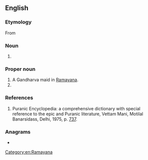 ==English==
{{wikipedia}}

===Etymology===
From {{uder|en|sa|श्रीमत्||beautiful, charming, lovely, pleasant, splendid, glorious}}

===Noun===
{{en-noun|?}}

# {{n-g|A [[courtesy title]] for a [[woman]] in parts of southern [[India]]; [[Mrs]]}}

===Proper noun===
{{en-proper noun}}

# A Gandharva maid in [[Ramayana]].
# {{given name|en|female|from=Sanskrit}}

===References===
# Puranic Encyclopedia: a comprehensive dictionary with special reference to the epic and Puranic literature, Vettam Mani, Motilal Banarsidass, Delhi, 1975, p. [https://archive.org/stream/puranicencyclopa00maniuoft#page/737/mode/2up 737].

===Anagrams===
* {{anagrams|en|a=aiimrst|imartis|simitar}}

[[Category:en:Ramayana]]